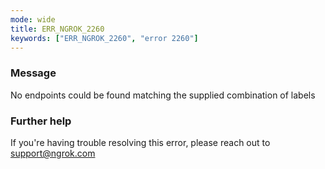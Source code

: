 ```yaml
---
mode: wide
title: ERR_NGROK_2260
keywords: ["ERR_NGROK_2260", "error 2260"]
---
```



### Message

No endpoints could be found matching the supplied combination of labels

<ErrorDetails />

### Further help

If you're having trouble resolving this error, please reach out to [support@ngrok.com](mailto:support@ngrok.com?subject=Help%20with%20ERR_NGROK_2260)
